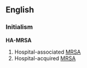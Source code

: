 ==English==

===Initialism===
'''HA-MRSA'''
{{wikipedia}}

#Hospital-associated [[MRSA]]
#Hospital-acquired [[MRSA]]